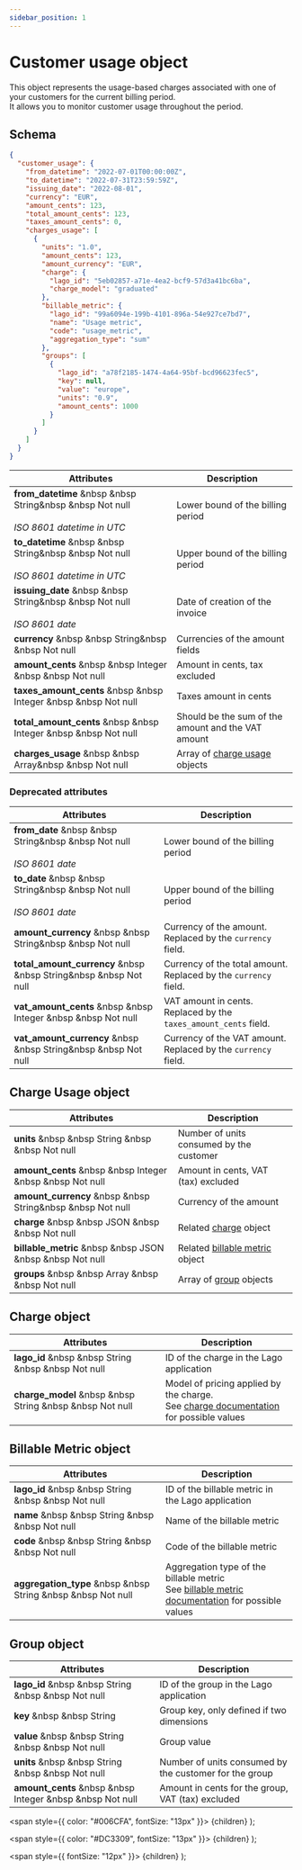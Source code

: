 ```yaml
---
sidebar_position: 1
---
```



# Customer usage object

This object represents the usage-based charges associated with one of your customers for the current billing period.<br/>
It allows you to monitor customer usage throughout the period.

## Schema

```json
{
  "customer_usage": {
    "from_datetime": "2022-07-01T00:00:00Z",
    "to_datetime": "2022-07-31T23:59:59Z",
    "issuing_date": "2022-08-01",
    "currency": "EUR",
    "amount_cents": 123,
    "total_amount_cents": 123,
    "taxes_amount_cents": 0,
    "charges_usage": [
      {
        "units": "1.0",
        "amount_cents": 123,
        "amount_currency": "EUR",
        "charge": {
          "lago_id": "5eb02857-a71e-4ea2-bcf9-57d3a41bc6ba",
          "charge_model": "graduated"
        },
        "billable_metric": {
          "lago_id": "99a6094e-199b-4101-896a-54e927ce7bd7",
          "name": "Usage metric",
          "code": "usage_metric",
          "aggregation_type": "sum"
        },
        "groups": [
          {
            "lago_id": "a78f2185-1474-4a64-95bf-bcd96623fec5",
            "key": null,
            "value": "europe",
            "units": "0.9",
            "amount_cents": 1000
          }
        ]
      }
    ]
  }
}
```

| Attributes | Description |
| -----------| ----------- |
| **from_datetime** &nbsp &nbsp <Type>String</Type>&nbsp &nbsp <NotNullable>Not null</NotNullable><br></br><Comment>*ISO 8601 datetime in UTC*</Comment> | Lower bound of the billing period |
| **to_datetime** &nbsp &nbsp <Type>String</Type>&nbsp &nbsp <NotNullable>Not null</NotNullable><br></br><Comment>*ISO 8601 datetime in UTC*</Comment> | Upper bound of the billing period |
| **issuing_date** &nbsp &nbsp <Type>String</Type>&nbsp &nbsp <NotNullable>Not null</NotNullable><br></br><Comment>*ISO 8601 date*</Comment> | Date of creation of the invoice |
| **currency** &nbsp &nbsp <Type>String</Type>&nbsp &nbsp <NotNullable>Not null</NotNullable> | Currencies of the amount fields |
| **amount_cents** &nbsp &nbsp <Type>Integer</Type> &nbsp &nbsp <NotNullable>Not null</NotNullable> | Amount in cents, tax excluded|
| **taxes_amount_cents** &nbsp &nbsp <Type>Integer</Type> &nbsp &nbsp <NotNullable>Not null</NotNullable> | Taxes amount in cents |
| **total_amount_cents** &nbsp &nbsp <Type>Integer</Type> &nbsp &nbsp <NotNullable>Not null</NotNullable> | Should be the sum of the amount and the VAT amount |
| **charges_usage** &nbsp &nbsp <Type>Array</Type>&nbsp &nbsp <NotNullable>Not null</NotNullable> | Array of [charge usage](#charge-usage-object) objects |

### Deprecated attributes

| Attributes | Description |
| -----------| ----------- |
| **from_date** &nbsp &nbsp <Type>String</Type>&nbsp &nbsp <NotNullable>Not null</NotNullable><br></br><Comment>*ISO 8601 date*</Comment> | Lower bound of the billing period |
| **to_date** &nbsp &nbsp <Type>String</Type>&nbsp &nbsp <NotNullable>Not null</NotNullable><br></br><Comment>*ISO 8601 date*</Comment> | Upper bound of the billing period |
| **amount_currency** &nbsp &nbsp <Type>String</Type>&nbsp &nbsp <NotNullable>Not null</NotNullable> | Currency of the amount. Replaced by the `currency` field. |
| **total_amount_currency** &nbsp &nbsp <Type>String</Type>&nbsp &nbsp <NotNullable>Not null</NotNullable> | Currency of the total amount. Replaced by the `currency` field. |
| **vat_amount_cents** &nbsp &nbsp <Type>Integer</Type> &nbsp &nbsp <NotNullable>Not null</NotNullable> | VAT amount in cents. Replaced by the `taxes_amount_cents` field. |
| **vat_amount_currency** &nbsp &nbsp <Type>String</Type>&nbsp &nbsp <NotNullable>Not null</NotNullable> | Currency of the VAT amount. Replaced by the `currency` field. |

## Charge Usage object

| Attributes | Description |
| -----------| ----------- |
| **units** &nbsp &nbsp <Type>String</Type> &nbsp &nbsp <NotNullable>Not null</NotNullable> | Number of units consumed by the customer |
| **amount_cents** &nbsp &nbsp <Type>Integer</Type> &nbsp &nbsp <NotNullable>Not null</NotNullable> | Amount in cents, VAT (tax) excluded|
| **amount_currency** &nbsp &nbsp <Type>String</Type>&nbsp &nbsp <NotNullable>Not null</NotNullable> | Currency of the amount |
| **charge** &nbsp &nbsp <Type>JSON</Type> &nbsp &nbsp <NotNullable>Not null</NotNullable> | Related [charge](#charge-object) object |
| **billable_metric** &nbsp &nbsp <Type>JSON</Type> &nbsp &nbsp <NotNullable>Not null</NotNullable> | Related [billable metric](#billable-metric-object) object |
| **groups** &nbsp &nbsp <Type>Array</Type> &nbsp &nbsp <NotNullable>Not null</NotNullable> | Array of [group](#group-object) objects |

## Charge object

| Attributes | Description |
| -----------| ----------- |
| **lago_id** &nbsp &nbsp <Type>String</Type> &nbsp &nbsp <NotNullable>Not null</NotNullable> | ID of the charge in the Lago application |
| **charge_model** &nbsp &nbsp <Type>String</Type> &nbsp &nbsp <NotNullable>Not null</NotNullable> | Model of pricing applied by the charge.<br/>See [charge documentation](/docs/guide/plans/charges/overview) for possible values |


## Billable Metric object

| Attributes | Description |
| -----------| ----------- |
| **lago_id** &nbsp &nbsp <Type>String</Type> &nbsp &nbsp <NotNullable>Not null</NotNullable> | ID of the billable metric in the Lago application |
| **name** &nbsp &nbsp <Type>String</Type> &nbsp &nbsp <NotNullable>Not null</NotNullable> | Name of the billable metric |
| **code** &nbsp &nbsp <Type>String</Type> &nbsp &nbsp <NotNullable>Not null</NotNullable> | Code of the billable metric |
| **aggregation_type** &nbsp &nbsp <Type>String</Type> &nbsp &nbsp <NotNullable>Not null</NotNullable> | Aggregation type of the billable metric<br/>See [billable metric documentation](/docs/guide/billable-metrics/aggregation-types) for possible values |

## Group object

| Attributes | Description |
| -----------| ----------- |
| **lago_id** &nbsp &nbsp <Type>String</Type> &nbsp &nbsp <NotNullable>Not null</NotNullable> | ID of the group in the Lago application |
| **key** &nbsp &nbsp <Type>String</Type> | Group key, only defined if two dimensions |
| **value** &nbsp &nbsp <Type>String</Type> &nbsp &nbsp <NotNullable>Not null</NotNullable> | Group value |
| **units** &nbsp &nbsp <Type>String</Type> &nbsp &nbsp <NotNullable>Not null</NotNullable> | Number of units consumed by the customer for the group |
| **amount_cents** &nbsp &nbsp <Type>Integer</Type> &nbsp &nbsp <NotNullable>Not null</NotNullable> | Amount in cents for the group, VAT (tax) excluded|

  <span
    style={{
      color: "#006CFA",
      fontSize: "13px"
    }}>
    {children}
  </span>
);

  <span
    style={{
      color: "#DC3309",
      fontSize: "13px"
    }}>
    {children}
  </span>
);

  <span
    style={{
      fontSize: "12px"
    }}>
    {children}
  </span>
);
